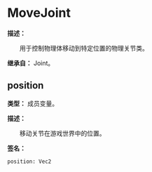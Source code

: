 
# MoveJoint

**描述：**

&emsp;&emsp;用于控制物理体移动到特定位置的物理关节类。

**继承自：** Joint。

## position

**类型：** 成员变量。

**描述：**

&emsp;&emsp;移动关节在游戏世界中的位置。

**签名：**
```tl
position: Vec2
```